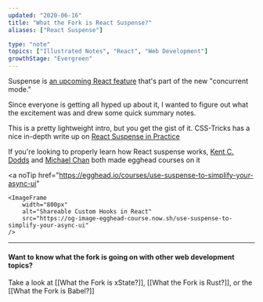 ```yaml
---
updated: "2020-06-16"
title: "What the Fork is React Suspense?"
aliases: ["React Suspense"]

type: "note"
topics: ["Illustrated Notes", "React", "Web Development"]
growthStage: "Evergreen"
---
```


<IntroParagraph>

Suspense is [an upcoming React feature](https://reactjs.org/docs/concurrent-mode-suspense.html) that's part of the new "concurrent mode."

</IntroParagraph>

Since everyone is getting all hyped up about it, I wanted to figure out what the excitement was and drew some quick summary notes.

<BasicImage
    alt="Wtf is React supense?"
    src="https://res.cloudinary.com/dg3gyk0gu/image/upload/c_scale,w_750/v1592262756/maggieappleton.com/egghead-course-notes/reactsuspense/WftReactSuspense_1.png"
/>

<BasicImage
    alt="Allows us to suspend rendering parts of our app until a particular condition is met, such as waiting until our data load. This keeps our interface interactive."
    src="https://res.cloudinary.com/dg3gyk0gu/image/upload/c_scale,w_900/v1592262756/maggieappleton.com/egghead-course-notes/reactsuspense/WftReactSuspense_2.png"
/>

<BasicImage
    alt="This allows us to prioritize the order that elements render in, based on those conditions. From high priority to low priority."
    src="https://res.cloudinary.com/dg3gyk0gu/image/upload/c_scale,w_900/v1592262754/maggieappleton.com/egghead-course-notes/reactsuspense/WftReactSuspense_4.png"
/>

<BasicImage
    alt="We create a suspense boundary around our components, and declare a fallback element to display while the data is loading."
    src="https://res.cloudinary.com/dg3gyk0gu/image/upload/c_scale,w_900/v1592262755/maggieappleton.com/egghead-course-notes/reactsuspense/WftReactSuspense_3.png"
/>

This is a pretty lightweight intro, but you get the gist of it. CSS-Tricks has a nice in-depth write up on [React Suspense in Practice](https://css-tricks.com/react-suspense-in-practice/)

If you're looking to properly learn how React suspense works, [Kent C. Dodds](https://twitter.com/kentcdodds) and [Michael Chan](https://twitter.com/chantastic) both made egghead courses on it

<a
    noTip
    href="https://egghead.io/courses/use-suspense-to-simplify-your-async-ui"
>
    <ImageFrame
        width="800px"
        alt="Shareable Custom Hooks in React"
        src="https://og-image-egghead-course.now.sh/use-suspense-to-simplify-your-async-ui"
    />
</a>

<a noTip href="https://egghead.io/courses/build-an-app-with-react-suspense">
    <ImageFrame
        width="800px"
        alt="Shareable Custom Hooks in React"
        src="https://og-image-egghead-course.now.sh/build-an-app-with-react-suspense"
    />
</a>

---

#### Want to know what the fork is going on with other web development topics?

Take a look at [[What the Fork is xState?]], [[What the Fork is Rust?]], or the [[What the Fork is Babel?]]
